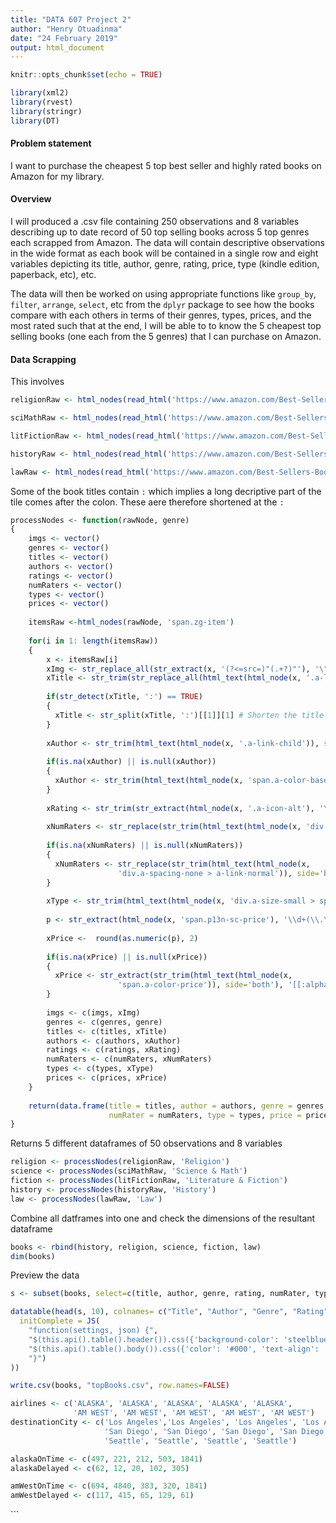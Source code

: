 ```yaml
---
title: "DATA 607 Project 2"
author: "Henry Otuadinma"
date: "24 February 2019"
output: html_document
---
```


```r
knitr::opts_chunk$set(echo = TRUE)

library(xml2)
library(rvest)
library(stringr)
library(DT)

```

#### Problem statement
I want to purchase the cheapest 5 top best seller and highly rated books on Amazon for my library.

#### Overview
I will produced a .csv file containing 250 observations and 8 variables describing up to date record of 50 top selling books across 5 top genres each scrapped from Amazon. 
The data will contain descriptive observations in the wide format as each book will be contained in a single row and eight variables depicting its title, author, genre, rating, price, type (kindle edition, paperback, etc), etc. 

The data will then be worked on using appropriate functions like `group_by`, `filter`, `arrange`, `select`, etc from the `dplyr` package to see how the books compare with each others in terms of their genres, types, prices, and the most rated such that at the end, I will be able to to know the 5 cheapest top selling books (one each from the 5 genres) that I can purchase on Amazon.

#### Data Scrapping
This involves 

```r

religionRaw <- html_nodes(read_html('https://www.amazon.com/Best-Sellers-Books-Religion-Spirituality/zgbs/books/22/ref=zg_bs_nav_b_1_b', encoding = "en_US.UTF-8"), 'ol#zg-ordered-list')

sciMathRaw <- html_nodes(read_html('https://www.amazon.com/Best-Sellers-Books-Science-Math/zgbs/books/75/ref=zg_bs_nav_b_1_b', encoding = "en_US.UTF-8"), 'ol#zg-ordered-list')

litFictionRaw <- html_nodes(read_html('https://www.amazon.com/Best-Sellers-Books-Literature-Fiction/zgbs/books/17/ref=zg_bs_nav_b_1_b', encoding = "en_US.UTF-8"), 'ol#zg-ordered-list')

historyRaw <- html_nodes(read_html('https://www.amazon.com/Best-Sellers-Books-History/zgbs/books/9/ref=zg_bs_nav_b_1_b', encoding = "en_US.UTF-8"), 'ol#zg-ordered-list')

lawRaw <- html_nodes(read_html('https://www.amazon.com/Best-Sellers-Books-Law/zgbs/books/10777/ref=zg_bs_nav_b_1_b', encoding = "en_US.UTF-8"), 'ol#zg-ordered-list')

```

Some of the book titles contain `:` which implies a long decriptive part of the tile comes after the colon. These aere therefore
shortened at the `:`

```r

processNodes <- function(rawNode, genre)
{
    imgs <- vector()
    genres <- vector()
    titles <- vector()
    authors <- vector()
    ratings <- vector()
    numRaters <- vector()
    types <- vector()
    prices <- vector()
    
    itemsRaw <-html_nodes(rawNode, 'span.zg-item')
  
    for(i in 1: length(itemsRaw))
    {
        x <- itemsRaw[i]
        xImg <- str_replace_all(str_extract(x, '(?<=src=)"(.+?)"'), '\"', '')
        xTitle <- str_trim(str_replace_all(html_text(html_node(x, '.a-link-normal > div')), "[\r\n]" , ""), side='both') 
        
        if(str_detect(xTitle, ':') == TRUE)
        {
          xTitle <- str_split(xTitle, ':')[[1]][1] # Shorten the title by splitting at the colon (:)
        }
        
        xAuthor <- str_trim(html_text(html_node(x, '.a-link-child')), side='both')
        
        if(is.na(xAuthor) || is.null(xAuthor))
        {
          xAuthor <- str_trim(html_text(html_node(x, 'span.a-color-base')), side='both')
        }
        
        xRating <- str_trim(str_extract(html_node(x, '.a-icon-alt'), '\\d+(\\.\\d+)'), side='both')
        
        xNumRaters <- str_replace(str_trim(html_text(html_node(x, 'div.a-icon-row > a.a-size-small')), side='both'), ',', '')
        
        if(is.na(xNumRaters) || is.null(xNumRaters))
        {
          xNumRaters <- str_replace(str_trim(html_text(html_node(x, 
                        'div.a-spacing-none > a-link-normal')), side='both'), ',', '')
        }
       
        xType <- str_trim(html_text(html_node(x, 'div.a-size-small > span.a-color-secondary')), side='both')
        
        p <- str_extract(html_node(x, 'span.p13n-sc-price'), '\\d+(\\.\\d+)')
        
        xPrice <-  round(as.numeric(p), 2)
        
        if(is.na(xPrice) || is.null(xPrice))
        {
          xPrice <- str_extract(str_trim(html_text(html_node(x, 
                        'span.a-color-price')), side='both'), '[[:alpha:] ]{2,}')
        }
        
        imgs <- c(imgs, xImg)
        genres <- c(genres, genre)
        titles <- c(titles, xTitle)
        authors <- c(authors, xAuthor)
        ratings <- c(ratings, xRating)
        numRaters <- c(numRaters, xNumRaters)
        types <- c(types, xType)
        prices <- c(prices, xPrice)
    }
    
    return(data.frame(title = titles, author = authors, genre = genres, rating = ratings, img = imgs,
                      numRater = numRaters, type = types, price = prices))
}

```


Returns 5 different dataframes of 50 observations and 8 variables
 

```r

religion <- processNodes(religionRaw, 'Religion')
science <- processNodes(sciMathRaw, 'Science & Math')
fiction <- processNodes(litFictionRaw, 'Literature & Fiction')
history <- processNodes(historyRaw, 'History')
law <- processNodes(lawRaw, 'Law')

```

Combine all datframes into one and check the dimensions of the resultant dataframe
```r
books <- rbind(history, religion, science, fiction, law)
dim(books)
```

Preview the data
```r

s <- subset(books, select=c(title, author, genre, rating, numRater, type, price)) #Remove the book image url

datatable(head(s, 10), colnames= c("Title", "Author", "Genre", "Rating", "Number of reviewers", "Type", "Price($)"), class = 'cell-border stripe', options = list(
  initComplete = JS(
    "function(settings, json) {",
    "$(this.api().table().header()).css({'background-color': 'steelblue', 'color': '#fff', 'text-align': 'center !important'});",
    "$(this.api().table().body()).css({'color': '#000', 'text-align': 'center !important'});",
    "}")
))

```

```r
write.csv(books, "topBooks.csv", row.names=FALSE)
```


```r

airlines <- c('ALASKA', 'ALASKA', 'ALASKA', 'ALASKA', 'ALASKA',
              'AM WEST', 'AM WEST', 'AM WEST', 'AM WEST', 'AM WEST')
destinationCity <- c('Los Angeles','Los Angeles', 'Los Angeles', 'Los Angeles', 'Phoenix', 'Phoenix', 'Phoenix', 'Phoenix', 
                     'San Diego', 'San Diego', 'San Diego', 'San Diego', 'San Francisco', 'San Francisco', 'San Francisco', 'San Francisco',
                     'Seattle', 'Seattle', 'Seattle', 'Seattle')

alaskaOnTime <- c(497, 221, 212, 503, 1841)
alaskaDelayed <- c(62, 12, 20, 102, 305)

amWestOnTime <- c(694, 4840, 383, 320, 1841)
amWestDelayed <- c(117, 415, 65, 129, 61)

```

```

